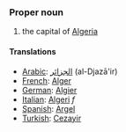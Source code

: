 ===Proper noun===

#the capital of [[Algeria]]

====Translations====
*[[Arabic]]: [[الجزائر]] (al-Djazā'ir)
*[[French]]: [[Alger]]
*[[German]]: [[Algier]]
*[[Italian]]: [[Algeri]] ''f''
*[[Spanish]]: [[Argel]]
*[[Turkish]]: [[Cezayir]]